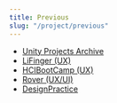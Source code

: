 ```yaml
---
title: Previous
slug: "/project/previous"
---
```


- [Unity Projects Archive](/test)
- [LiFinger (UX)](/project/previous-project/lifinger)
- [HCIBootCamp (UX)](/project/previous-project/hcibootcamp)
- [Rover (UX/UI)](/project/previous-project/rover)
- [DesignPractice](/project/previous-project/design-practice)
